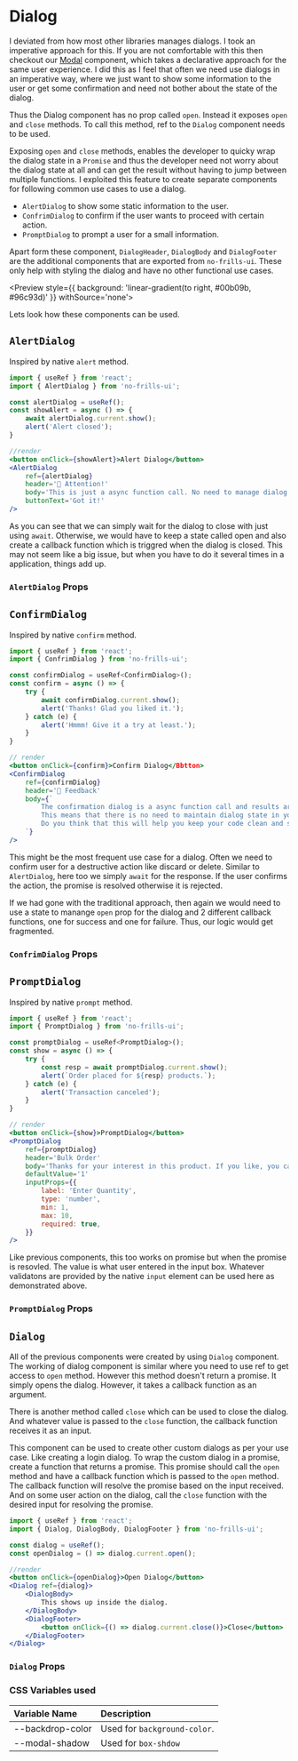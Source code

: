 
<Meta title='Imperative Components/Dialog' compopent={Dialog}/>

# Dialog

I deviated from how most other libraries manages dialogs. I took an imperative approach for this. If you are not comfortable with
this then checkout our [Modal](/?path=/docs/components-modal--page) component, which takes a declarative approach for the same user
experience. I did this as I feel that often we need use dialogs in an imperative way, where we just want to show some information to
the user or get some confirmation and need not bother about the state of the dialog.

Thus the Dialog component has no prop called `open`. Instead it exposes `open` and `close` methods. To call this method, ref to the
`Dialog` component needs to be used.

Exposing `open` and `close` methods, enables the developer to quicky wrap the dialog state in a `Promise` and thus the
developer need not worry about the dialog state at all and can get the result without having to jump between multiple functions.
I exploited this feature to create separate components for following common use cases to use a dialog.
- `AlertDialog` to show some static information to the user.
- `ConfrimDialog` to confirm if the user wants to proceed with certain action.
- `PromptDialog` to prompt a user for a small information.

Apart form these component, `DialogHeader`, `DialogBody` and `DialogFooter` are the additional components that are exported
from `no-frills-ui`. These only help with styling the dialog and have no other functional use cases.

<Preview style={{ background: 'linear-gradient(to right, #00b09b, #96c93d)' }} withSource='none'>
    <DialogDemo />
</Preview>

Lets look how these components can be used.

## `AlertDialog`

Inspired by native `alert` method.

```jsx
import { useRef } from 'react';
import { AlertDialog } from 'no-frills-ui';

const alertDialog = useRef();
const showAlert = async () => {
    await alertDialog.current.show();
    alert('Alert closed');
}

//render
<button onClick={showAlert}>Alert Dialog</button>
<AlertDialog
    ref={alertDialog}
    header='📣 Attention!'
    body='This is just a async function call. No need to manage dialog state in your application.'
    buttonText='Got it!'
/>
```

As you can see that we can simply wait for the dialog to close with just using `await`. Otherwise, we would have to keep a state
called open and also create a callback function which is triggred when the dialog is closed. This may not seem like a big issue,
but when you have to do it several times in a application, things add up.

### `AlertDialog` Props

<Props of={AlertDialog} />

## `ConfirmDialog`

Inspired by native `confirm` method.

```jsx
import { useRef } from 'react';
import { ConfrimDialog } from 'no-frills-ui';

const confirmDialog = useRef<ConfirmDialog>();
const confirm = async () => {
    try {
        await confirmDialog.current.show();
        alert('Thanks! Glad you liked it.');
    } catch (e) {
        alert('Hmmm! Give it a try at least.');
    }
}

// render
<button onClick={confirm}>Confirm Dialog</Bbtton>
<ConfirmDialog
    ref={confirmDialog}
    header='💭 Feedback'
    body={`
        The confirmation dialog is a async function call and results are returned via promise.
        This means that there is no need to maintain dialog state in your application.
        Do you think that this will help you keep your code clean and save time?
    `}
/>
```

This might be the most frequent use case for a dialog. Often we need to confirm user for a destructive action
like discard or delete. Similar to `AlertDialog`, here too we simply `await` for the response. If the user confirms
the action, the promise is resolved otherwise it is rejected.

If we had gone with the traditional approach, then again we would need to use a state to manange `open` prop for the
dialog and 2 different callback functions, one for success and one for failure. Thus, our logic would get fragmented.

### `ConfrimDialog` Props

<Props of={ConfirmDialog} />

## `PromptDialog`

Inspired by native `prompt` method.

```jsx
import { useRef } from 'react';
import { PromptDialog } from 'no-frills-ui';

const promptDialog = useRef<PromptDialog>();
const show = async () => {
    try {
        const resp = await promptDialog.current.show();
        alert(`Order placed for ${resp} products.`);
    } catch (e) {
        alert('Transaction canceled');
    }
}

// render
<button onClick={show}>PromptDialog</button>
<PromptDialog
    ref={promptDialog}
    header='Bulk Order'
    body='Thanks for your interest in this product. If you like, you can place order multiple quantity.'
    defaultValue='1'
    inputProps={{
        label: 'Enter Quantity',
        type: 'number',
        min: 1,
        max: 10,
        required: true,
    }}
/>
```

Like previous components, this too works on promise but when the promise is resovled. The value is
what user entered in the input box. Whatever validatons are provided by the native `input` element
can be used here as demonstrated above.

### `PromptDialog` Props

<Props of={PromptDialog} />

## `Dialog`

All of the previous components were created by using `Dialog` component. The working of dialog component
is similar where you need to use ref to get access to `open` method. However this method doesn't return
a promise. It simply opens the dialog. However, it takes a callback function as an argument.

There is another method called `close` which can be used to close the dialog. And whatever value is
passed to the `close` function, the callback function receives it as an input.

This component can be used to create other custom dialogs as per your use case. Like creating a login
dialog. To wrap the custom dialog in a promise, create a function that returns a promise. This promise
should call the `open` method and have a callback function which is passed to the `open` method. The
callback function will resolve the promise based on the input received. And on some user action on the
dialog, call the `close` function with the desired input for resolving the promise.

```jsx
import { useRef } from 'react';
import { Dialog, DialogBody, DialogFooter } from 'no-frills-ui';

const dialog = useRef();
const openDialog = () => dialog.current.open();

//render
<button onClick={openDialog}>Open Dialog</button>
<Dialog ref={dialog}>
    <DialogBody>
        This shows up inside the dialog.
    </DialogBody>
    <DialogFooter>
        <button onClick={() => dialog.current.close()}>Close</button>
    </DialogFooter>
</Dialog>
```

### `Dialog` Props

<Props of={Dialog} />

### CSS Variables used

| Variable Name | Description |
| :- | :- |
| --backdrop-color | Used for `background-color`. |
| --modal-shadow | Used for `box-shdow` |